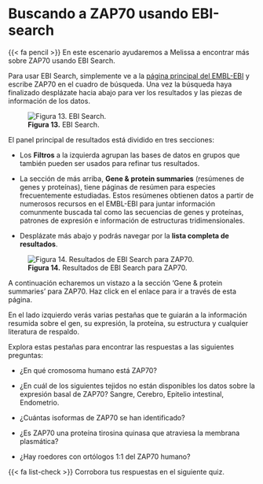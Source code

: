 # Buscando a ZAP70 usando EBI-search

{{< fa pencil >}} En este escenario ayudaremos a Melissa a encontrar más
sobre ZAP70 usando EBI Search.

Para usar EBI Search, simplemente ve a la [página principal del
EMBL-EBI](https://www.ebi.ac.uk/) y escribe ZAP70 en el cuadro de búsqueda.
Una vez la búsqueda haya finalizado desplázate hacia abajo para ver los
resultados y las piezas de información de los datos.

![**Figura 13.** EBI
Search.](https://www.ebi.ac.uk/training/online/courses/bioinformatics-terrified/wp-content/uploads/sites/4/2024/01/Screenshot-2024-01-31-at-10.14.08.png)

El panel principal de resultados está dividido en tres secciones:

- Los **Filtros** a la izquierda agrupan las bases de datos en grupos que
  también pueden ser usados para refinar tus resultados.

- La sección de más arriba, **Gene & protein summaries** (resúmenes de genes
  y proteínas), tiene páginas de resúmen para especies frecuentemente
  estudiadas. Estos resúmenes obtienen datos a partir de numerosos recursos
  en el EMBL-EBI para juntar información comunmente buscada tal como las
  secuencias de genes y proteínas, patrones de expresión e información de
  estructuras tridimensionales.

- Desplázate más abajo y podrás navegar por la **lista completa de
  resultados**.

![**Figura 14.** Resultados de EBI Search para
ZAP70.](https://www.ebi.ac.uk/training/online/courses/bioinformatics-terrified/wp-content/uploads/sites/4/2019/10/ZAP70_search2.png)

A continuación echaremos un vistazo a la sección 'Gene & protein summaries'
para ZAP70. Haz click en el enlace para ir a través de esta página.

En el lado izquierdo verás varias pestañas que te guiarán a la información
resumida sobre el gen, su expresión, la proteína, su estructura y cualquier
literatura de respaldo.

Explora estas pestañas para encontrar las respuestas a las siguientes
preguntas:

- ¿En qué cromosoma humano está ZAP70?

- ¿En cuál de los siguientes tejidos no están disponibles los datos sobre la
  expresión basal de ZAP70? Sangre, Cerebro, Epitelio intestinal,
  Endometrio.

- ¿Cuántas isoformas de ZAP70 se han identificado?

- ¿Es ZAP70 una proteína tirosina quinasa que atraviesa la membrana
  plasmática?

- ¿Hay roedores con ortólogos 1:1 del ZAP70 humano?

{{< fa list-check >}} Corrobora tus respuestas en el siguiente quiz.

